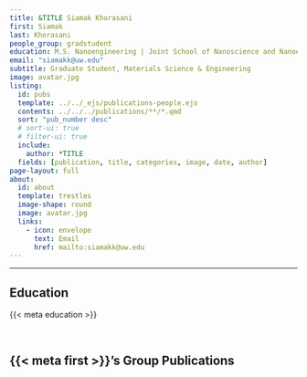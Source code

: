 ```yaml
---
title: &TITLE Siamak Khorasani
first: Siamak
last: Khorasani
people_group: gradstudent
education: M.S. Nanoengineering | Joint School of Nanoscience and Nanoengineering
email: "siamakk@uw.edu"
subtitle: Graduate Student, Materials Science & Engineering
image: avatar.jpg
listing:
  id: pubs
  template: ../../_ejs/publications-people.ejs 
  contents: ../../../publications/**/*.qmd
  sort: "pub_number desc"
  # sort-ui: true
  # filter-ui: true
  include:
    author: *TITLE
  fields: [publication, title, categories, image, date, author]
page-layout: full
about: 
  id: about
  template: trestles
  image-shape: round
  image: avatar.jpg
  links:
    - icon: envelope
      text: Email
      href: mailto:siamakk@uw.edu
---
```


<hr>


:::{#about}



## Education
{{< meta education >}}

<br>

:::

## {{< meta first >}}'s Group Publications

:::{#pubs}
:::

